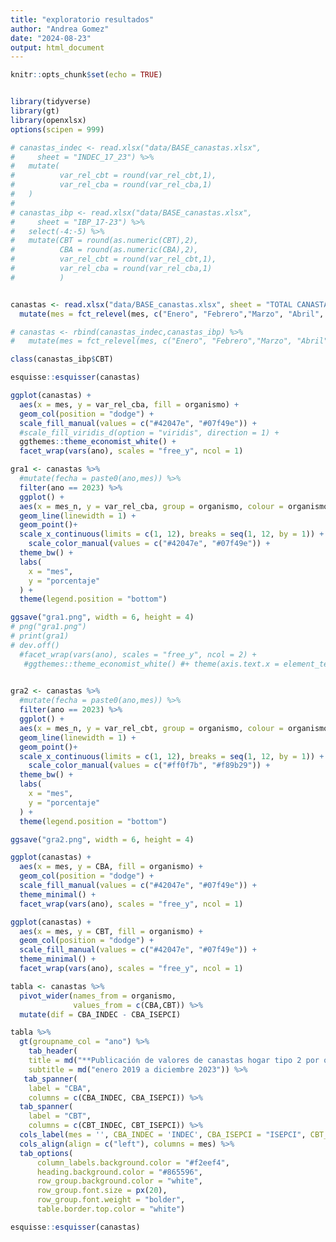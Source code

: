 ```yaml
---
title: "exploratorio resultados"
author: "Andrea Gomez"
date: "2024-08-23"
output: html_document
---
```


```r
knitr::opts_chunk$set(echo = TRUE)


library(tidyverse)
library(gt)
library(openxlsx)
options(scipen = 999)
```

```r
# canastas_indec <- read.xlsx("data/BASE_canastas.xlsx", 
#     sheet = "INDEC_17_23") %>% 
#   mutate(
#          var_rel_cbt = round(var_rel_cbt,1),
#          var_rel_cba = round(var_rel_cba,1)
#   )
# 
# canastas_ibp <- read.xlsx("data/BASE_canastas.xlsx", 
#     sheet = "IBP_17-23") %>% 
#   select(-4:-5) %>% 
#   mutate(CBT = round(as.numeric(CBT),2),
#          CBA = round(as.numeric(CBA),2),
#          var_rel_cbt = round(var_rel_cbt,1),
#          var_rel_cba = round(var_rel_cba,1)
#          )


canastas <- read.xlsx("data/BASE_canastas.xlsx", sheet = "TOTAL CANASTAS") %>% 
  mutate(mes = fct_relevel(mes, c("Enero", "Febrero","Marzo", "Abril", "Mayo", "Junio", "Julio", "Agosto", "Septiembre", "Octubre", "Noviembre", "Diciembre")))

# canastas <- rbind(canastas_indec,canastas_ibp) %>% 
#   mutate(mes = fct_relevel(mes, c("Enero", "Febrero","Marzo", "Abril", "Mayo", "Junio", "Julio", "Agosto", "Septiembre", "Octubre", "Noviembre", "Diciembre")))

class(canastas_ibp$CBT)

```
 
 
 
```r

esquisse::esquisser(canastas)
```
 
```r
ggplot(canastas) +
  aes(x = mes, y = var_rel_cba, fill = organismo) +
  geom_col(position = "dodge") +
  scale_fill_manual(values = c("#42047e", "#07f49e")) +
  #scale_fill_viridis_d(option = "viridis", direction = 1) +
  ggthemes::theme_economist_white() +
  facet_wrap(vars(ano), scales = "free_y", ncol = 1)

```
```r


gra1 <- canastas %>% 
  #mutate(fecha = paste0(ano,mes)) %>% 
  filter(ano == 2023) %>% 
  ggplot() +
  aes(x = mes_n, y = var_rel_cba, group = organismo, colour = organismo) +
  geom_line(linewidth = 1) +
  geom_point()+
  scale_x_continuous(limits = c(1, 12), breaks = seq(1, 12, by = 1)) + 
    scale_color_manual(values = c("#42047e", "#07f49e")) +
  theme_bw() +
  labs(
    x = "mes",
    y = "porcentaje"
  ) +
  theme(legend.position = "bottom")

ggsave("gra1.png", width = 6, height = 4)
# png("gra1.png")
# print(gra1)
# dev.off()
  #facet_wrap(vars(ano), scales = "free_y", ncol = 2) +
   #ggthemes::theme_economist_white() #+ theme(axis.text.x = element_text(angle = 30))
  

```
 

```r
gra2 <- canastas %>% 
  #mutate(fecha = paste0(ano,mes)) %>% 
  filter(ano == 2023) %>% 
  ggplot() +
  aes(x = mes_n, y = var_rel_cbt, group = organismo, colour = organismo) +
  geom_line(linewidth = 1) +
  geom_point()+
  scale_x_continuous(limits = c(1, 12), breaks = seq(1, 12, by = 1)) + 
    scale_color_manual(values = c("#ff0f7b", "#f89b29")) +
  theme_bw() +
  labs(
    x = "mes",
    y = "porcentaje"
  ) +
  theme(legend.position = "bottom")

ggsave("gra2.png", width = 6, height = 4)
```


```r


ggplot(canastas) +
  aes(x = mes, y = CBA, fill = organismo) +
  geom_col(position = "dodge") +
  scale_fill_manual(values = c("#42047e", "#07f49e")) +
  theme_minimal() +
  facet_wrap(vars(ano), scales = "free_y", ncol = 1)
```
 
```r


ggplot(canastas) +
  aes(x = mes, y = CBT, fill = organismo) +
  geom_col(position = "dodge") +
  scale_fill_manual(values = c("#42047e", "#07f49e")) +
  theme_minimal() +
  facet_wrap(vars(ano), scales = "free_y", ncol = 1)
```
 
 
```r
tabla <- canastas %>% 
  pivot_wider(names_from = organismo, 
              values_from = c(CBA,CBT)) %>% 
  mutate(dif = CBA_INDEC - CBA_ISEPCI)
```


```r
tabla %>% 
  gt(groupname_col = "ano") %>% 
    tab_header(
    title = md("**Publicación de valores de canastas hogar tipo 2 por organismo**"),
    subtitle = md("enero 2019 a diciembre 2023")) %>% 
   tab_spanner(
    label = "CBA",
    columns = c(CBA_INDEC, CBA_ISEPCI)) %>% 
  tab_spanner(
    label = "CBT",
    columns = c(CBT_INDEC, CBT_ISEPCI)) %>% 
  cols_label(mes = '', CBA_INDEC = 'INDEC', CBA_ISEPCI = "ISEPCI", CBT_INDEC = 'INDEC', CBT_ISEPCI = "ISEPCI" ) %>% 
  cols_align(align = c("left"), columns = mes) %>% 
  tab_options(
      column_labels.background.color = "#f2eef4",
      heading.background.color = "#865596",
      row_group.background.color = "white",
      row_group.font.size = px(20),
      row_group.font.weight = "bolder",
      table.border.top.color = "white")

```
 
 
 
```r
esquisse::esquisser(canastas)
```
 
 